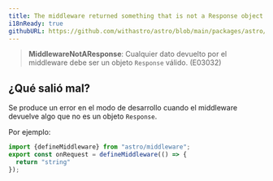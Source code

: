 ```yaml
---
title: The middleware returned something that is not a Response object.
i18nReady: true
githubURL: https://github.com/withastro/astro/blob/main/packages/astro/src/core/errors/errors-data.ts
---
```


> **MiddlewareNotAResponse**: Cualquier dato devuelto por el middleware debe ser un objeto `Response` válido. (E03032)

## ¿Qué salió mal?
Se produce un error en el modo de desarrollo cuando el middleware devuelve algo que no es un objeto `Response`.

Por ejemplo:
```ts
import {defineMiddleware} from "astro/middleware";
export const onRequest = defineMiddleware(() => {
  return "string"
});
```


